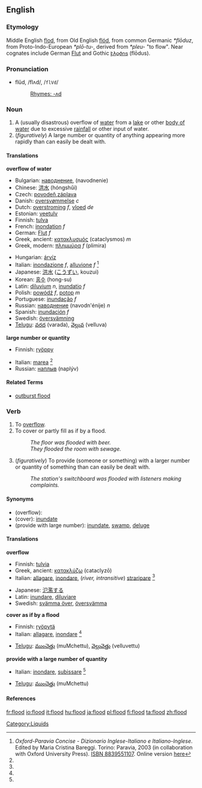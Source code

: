 {{wikipedia}}
==English==

===Etymology===
Middle English [[flod]], from Old English [[flod|flód]], from common Germanic ''*flōduz'', from Proto-Indo-European ''*plō-tu-'', derived from ''*pleu-'' "to flow". Near cognates include German [[Flut]] and Gothic [[𐍆𐌻𐍉𐌳𐌿𐍃]] (flōdus).  

===Pronunciation===
*flŭd, /flʌd/, /<tt>flVd</tt>/
*:[[Rhymes:English:-ʌd|Rhymes: -ʌd]]

===Noun===
{{en-noun-reg}}

# A (usually disastrous) overflow of [[water]] from a [[lake]] or other [[body of water]] due to excessive [[rainfall]] or other input of water.
# (''figuratively'') A large number or quantity of anything appearing more rapidly than can easily be dealt with.

====Translations====
'''overflow of water'''
{{top}}
*Bulgarian: [[наводнение]], (navodnenie)
*Chinese: [[洪水]] (hóngshǔi)
*Czech: [[povodeň]],[[záplava]] 
*Danish: [[oversvømmelse]] ''c''
*Dutch: [[overstroming]] ''f'', [[vloed]] ''de''
*Estonian: [[veetulv]]
*Finnish: [[tulva]]
*French: [[inondation]] ''f''
*German: [[Flut]] ''f''
*Greek, ancient: [[κατακλυσμός]] (cataclysmos) ''m''
*Greek, modern: [[πλημμύρα]] ''f'' (plimira)
{{mid}}
*Hungarian: [[árvíz]]
*Italian: [[inondazione]] ''f'', [[alluvione]] ''f'' <ref name=oxf-par>''Oxford-Paravia Concise - Dizionario Inglese-Italiano e Italiano-Inglese''. Edited by Maria Cristina Bareggi. Torino: Paravia, 2003 (in collaboration with Oxford University Press). [[W:Wikipedia:book sources| ISBN 8839551107]]. Online version [http://www.oxfordparavia.it/ here]</ref>
*Japanese: [[洪水]] ([[こうずい]], kouzui)
*Korean: [[홍수]] (hong-su)
*Latin: [[diluvium]] ''n'', [[inundatio]] ''f''
*Polish: [[powódź]] ''f'', [[potop]] ''m''
*Portuguese: [[inundação]] ''f''
*Russian: [[наводнение]] (navodn'énije) ''n''
*Spanish: [[inundación]] ''f''
*Swedish: [[översvämning]]
*[[Telugu]]: [[వరద]] (varada), [[వెల్లువ]] (velluva)
{{bottom}}

'''large number or quantity'''
{{top}}
*Finnish: [[ryöppy]]
{{mid}}
*Italian: [[marea]] <ref name=oxf-par />
*Russian: [[наплыв]] (naplýv) {{m}}
{{bottom}}

====Related Terms====
*[[outburst flood]] <!--(''geology'') catastrophic flooding from a glacier-->

===Verb===
{{conj|flood|floods|flooded|flooded|flooding}}
#To [[overflow]].
#To cover or partly fill as if by a flood.
#:''The floor was flooded with beer.''
#:''They flooded the room with sewage.''
#(''figuratively'') To provide (someone or something) with a larger number or quantity of something than can easily be dealt with.
#:''The station's switchboard was flooded with listeners making complaints.''

====Synonyms====
*(overflow):
*(cover): [[inundate]]
*(provide with large number): [[inundate]], [[swamp]], [[deluge]]

====Translations====

'''overflow'''
{{top}}
*Finnish: [[tulvia]]
*Greek, ancient: [[κατακλύζω]] (cataclyzō)
*Italian: [[allagare]], [[inondare]], (''river, intransitive'') [[straripare]] <ref name=oxf-par />
{{mid}}
*Japanese: [[氾濫する]]
*Latin: [[inundare]], [[diluviare]]
*Swedish: [[svämma över]], [[översvämma]]
{{bottom}}

'''cover as if by a flood'''
{{top}}
*Finnish: [[ryöpytä]]
*Italian: [[allagare]], [[inondare]] <ref name=oxf-par />
{{mid}}
*[[Telugu]]: [[ముంచెత్తు]] (muMchettu), [[వెల్లువెత్తు]] (velluvettu)
{{bottom}}

'''provide with a large number of quantity'''
{{top}}
*Italian: [[inondare]], [[subissare]] <ref name=oxf-par />
{{mid}}
*[[Telugu]]: [[ముంచెత్తు]] (muMchettu)
{{bottom}}

====References====
<references/>

[[Category:Liquids]]

[[fr:flood]]
[[io:flood]]
[[it:flood]]
[[hu:flood]]
[[ja:flood]]
[[pl:flood]]
[[fi:flood]]
[[ta:flood]]
[[zh:flood]]